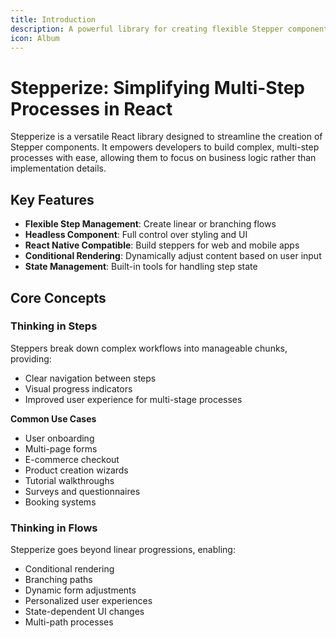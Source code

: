 ```yaml
---
title: Introduction
description: A powerful library for creating flexible Stepper components in React
icon: Album
---
```


# Stepperize: Simplifying Multi-Step Processes in React

Stepperize is a versatile React library designed to streamline the creation of Stepper components. It empowers developers to build complex, multi-step processes with ease, allowing them to focus on business logic rather than implementation details.

## Key Features

- **Flexible Step Management**: Create linear or branching flows
- **Headless Component**: Full control over styling and UI
- **React Native Compatible**: Build steppers for web and mobile apps
- **Conditional Rendering**: Dynamically adjust content based on user input
- **State Management**: Built-in tools for handling step state

## Core Concepts

### Thinking in Steps

Steppers break down complex workflows into manageable chunks, providing:

- Clear navigation between steps
- Visual progress indicators
- Improved user experience for multi-stage processes

**Common Use Cases**

- User onboarding
- Multi-page forms
- E-commerce checkout
- Product creation wizards
- Tutorial walkthroughs
- Surveys and questionnaires
- Booking systems

### Thinking in Flows

Stepperize goes beyond linear progressions, enabling:

- Conditional rendering
- Branching paths
- Dynamic form adjustments
- Personalized user experiences
- State-dependent UI changes
- Multi-path processes

